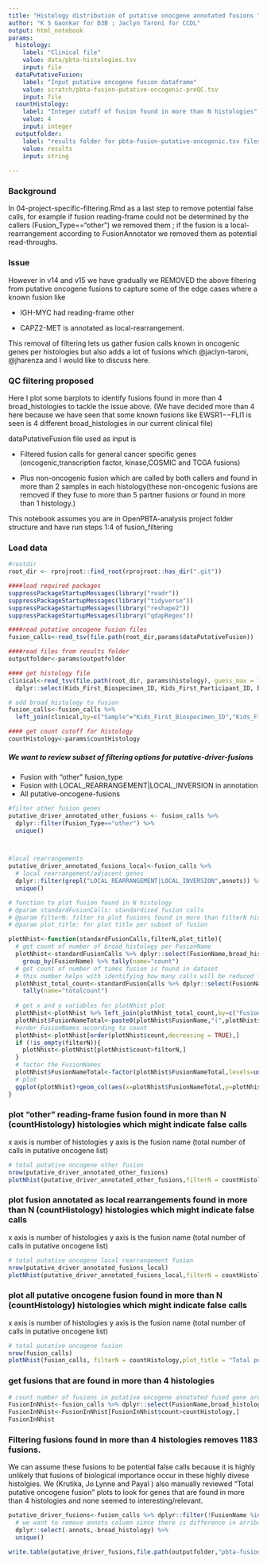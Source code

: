 ```yaml
---
title: "Histology distribution of putative onocgene annotated fusions "
author: "K S Gaonkar for D3B ; Jaclyn Taroni for CCDL"
output: html_notebook
params:
  histology:
    label: "Clinical file" 
    value: data/pbta-histologies.tsv
    input: file
  dataPutativeFusion:
    label: "Input putative oncogene fusion dataframe"
    value: scratch/pbta-fusion-putative-oncogenic-preQC.tsv
    input: file
  countHistology:
    label: "Integer cutoff of fusion found in more than N histologies"
    value: 4
    input: integer
  outputfolder:
    label: "results folder for pbta-fusion-putative-oncogenic.tsv files"
    value: results
    input: string       
     
---
```



### Background

In 04-project-specific-filtering.Rmd as a last step to remove potential false calls, for example if fusion reading-frame could not be determined by the callers (Fusion_Type=="other") we removed them ; if the fusion is a local-rearrangement according to FusionAnnotator we removed them as potential read-throughs.

### Issue 

However in v14 and v15 we have gradually we REMOVED the above filtering from putative oncogene fusions to capture some of the edge cases where a known fusion like

+ IGH-MYC had reading-frame other

+ CAPZ2-MET is annotated as local-rearrangement. 

This removal of filtering lets us gather fusion calls known in oncogenic genes per histologies but also adds a lot of fusions which @jaclyn-taroni, @jharenza and I would like to discuss here.

### QC filtering proposed

Here I plot some barplots to identify fusions found in more than 4 broad_histologies to tackle the issue above. (We have decided more than 4 here because we have seen that some known fusions like EWSR1−−FLI1 is seen is 4 different broad_histologies in our current clinical file)


dataPutativeFusion file used as input is

+ Filtered fusion calls for general cancer specific genes (oncogenic,transcription factor, kinase,COSMIC and TCGA fusions)

+ Plus non-oncogenic fusion which are called by both callers and found in more than 2 samples in each histology(these non-oncogenic fusions are removed if they fuse to more than 5 partner fusions or found in more than 1 histology.)

This notebook assumes you are in OpenPBTA-analysis project folder structure and have run steps 1:4 of fusion_filtering

### Load data

```r
#rootdir
root_dir <- rprojroot::find_root(rprojroot::has_dir(".git"))

####load required packages
suppressPackageStartupMessages(library("readr"))
suppressPackageStartupMessages(library("tidyverse"))
suppressPackageStartupMessages(library("reshape2"))
suppressPackageStartupMessages(library("qdapRegex"))

####read putative oncogene fusion files
fusion_calls<-read_tsv(file.path(root_dir,params$dataPutativeFusion))

####read files from results folder
outputfolder<-params$outputfolder

#### get histology file
clinical<-read_tsv(file.path(root_dir, params$histology), guess_max = 10000) %>%
  dplyr::select(Kids_First_Biospecimen_ID, Kids_First_Participant_ID, broad_histology)

# add broad_histology to fusion
fusion_calls<-fusion_calls %>%
  left_join(clinical,by=c("Sample"="Kids_First_Biospecimen_ID","Kids_First_Participant_ID"))

#### get count cutoff for histology
countHistology<-params$countHistology
```

##### We want to review subset of filtering options for putative-driver-fusions 
+ Fusion with "other" fusion_type
+ Fusion with LOCAL_REARRANGEMENT|LOCAL_INVERSION in annotation 
+ All putative-oncogene-fusions

```r

#filter other fusion genes
putative_driver_annotated_other_fusions <- fusion_calls %>%
  dplyr::filter(Fusion_Type=="other") %>%
  unique()



#local rearrangements
putative_driver_annotated_fusions_local<-fusion_calls %>%
  # local rearrangement/adjacent genes
  dplyr::filter(grepl("LOCAL_REARRANGEMENT|LOCAL_INVERSION",annots)) %>%
  unique()
```


```r

# function to plot fusion found in N histology
# @param standardFusionCalls: standardized fusion calls
# @param filterN: filter to plot fusions found in more than filterN histologies
# @param plot_title: for plot title per subset of fusion

plotNhist<-function(standardFusionCalls,filterN,plot_title){
  # get count of number of broad_histology per FusionName
  plotNhist<-standardFusionCalls %>% dplyr::select(FusionName,broad_histology) %>% unique() %>%
    group_by(FusionName) %>% tally(name="count")
  # get count of number of times fusion is found in dataset 
  # this number helps with identifying how many calls will be reduced from final fusion set
  plotNhist_total_count<-standardFusionCalls %>% dplyr::select(FusionName) %>% group_by(FusionName) %>%
    tally(name="totalcount")
  
  # get x and y variables for plotNhist plot
  plotNhist<-plotNhist %>% left_join(plotNhist_total_count,by=c("FusionName"))
  plotNhist$FusionNameTotal<-paste0(plotNhist$FusionName,"(",plotNhist$totalcount,")")
  #order FusionNames according to count
  plotNhist<-plotNhist[order(plotNhist$count,decreasing = TRUE),]
  if (!is_empty(filterN)){
    plotNhist<-plotNhist[plotNhist$count>filterN,]
  }
  # factor the FusionNames
  plotNhist$FusionNameTotal<-factor(plotNhist$FusionNameTotal,levels=unique(plotNhist$FusionNameTotal),ordered = TRUE)
  # plot
  ggplot(plotNhist)+geom_col(aes(x=plotNhist$FusionNameTotal,y=plotNhist$count))+theme(axis.text.x = element_text(angle=90))+coord_flip()+ylab("count")+xlab("FusionName(Total)")+ggtitle(plot_title)
}

```


### plot "other" reading-frame fusion found in more than N (countHistology) histologies which might indicate false calls
x axis is number of histologies y axis is the fusion name (total number of calls in putative oncogene list)
```r

# total putative oncogene other fusion
nrow(putative_driver_annotated_other_fusions)
plotNhist(putative_driver_annotated_other_fusions,filterN = countHistology,plot_title ="Total putative oncogene other fusion" )

```


### plot fusion annotated as local rearrangements found in more than N (countHistology) histologies which might indicate false calls
x axis is number of histologies y axis is the fusion name (total number of calls in putative oncogene list)

```r

# total putative oncogene local rearrangement fusion
nrow(putative_driver_annotated_fusions_local)
plotNhist(putative_driver_annotated_fusions_local,filterN = countHistology,plot_title ="Total putative oncogene local rearrangement fusion" )

```


### plot all putative oncogene fusion found in more than N (countHistology) histologies which might indicate false calls
x axis is number of histologies y axis is the fusion name (total number of calls in putative oncogene list)

```r
# total putative oncogene fusion
nrow(fusion_calls)
plotNhist(fusion_calls, filterN = countHistology,plot_title = "Total putative oncogene fusion")
```

### get fusions that are found in more than 4 histologies

```r
# count number of fusions in putative oncogene annotated fused gene are in more than N (countHistology) histologies
FusionInNhist<-fusion_calls %>% dplyr::select(FusionName,broad_histology) %>% unique() %>% group_by(FusionName) %>% tally(name="count")
FusionInNhist<-FusionInNhist[FusionInNhist$count>countHistology,]
FusionInNhist
```

### Filtering fusions found in more than 4 histologies removes 1183 fusions.  

We can assume these fusions to be potential false calls because it is highly unlikely that fusions of biological importance occur in these highly divese histolgies. We (Krutika, Jo Lynne and Payal ) also manually reviewed "Total putative oncogene fusion" plots to look for genes that are found in more than 4 histologies and none seemed to interesting/relevant.

```r
putative_driver_fusions<-fusion_calls %>% dplyr::filter(!FusionName %in% FusionInNhist$FusionName) %>%
  # we want to remove annots column since there is difference in arriba annotation (uniquely has duplication/translocation/deletion values) and StarFusion annotation which will be counted twice since they are not unique
  dplyr::select(-annots,-broad_histology) %>% 
  unique() 

write.table(putative_driver_fusions,file.path(outputfolder,"pbta-fusion-putative-oncogenic.tsv"),sep="\t",quote=FALSE,row.names = FALSE)

```
